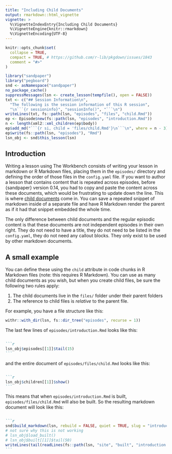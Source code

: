 ```yaml
---
title: "Including Child Documents"
output: rmarkdown::html_vignette
vignette: >
  %\VignetteIndexEntry{Including Child Documents}
  %\VignetteEngine{knitr::rmarkdown}
  %\VignetteEncoding{UTF-8}
---
```


```r
knitr::opts_chunk$set(
  collapse = TRUE,
  compact = TRUE, # https://github.com/r-lib/pkgdown/issues/1843
  comment = "#>"
)

library("sandpaper")
library("pegboard")
snd <- asNamespace("sandpaper")
no_package_cache()
suppressMessages(lsn <- create_lesson(tempfile(), open = FALSE))
txt <- c("## Session Information\n",
  "The following is the session information of this R session",
  "\n```{r sessioninfo}", "sessionInfo()", "```\n")
writeLines(txt, fs::path(lsn, "episodes", "files", "child.Rmd"))
ep <- Episode$new(fs::path(lsn, "episodes", "introduction.Rmd"))
n <- length(xml2::xml_children(ep$body))
ep$add_md("```{r si, child = 'files/child.Rmd'}\n```\n", where = n - 3)
ep$write(fs::path(lsn, "episodes"), "Rmd")
lsn_obj <- snd$this_lesson(lsn)
```


## Introduction

Writing a lesson using The Workbench consists of writing your lesson in markdown
or R Markdown files, placing them in the `episodes/` directory and defining the
order of those files in the `config.yaml` file. If you want to author a lesson
that contains content that is repeated across episodes, before {sandpaper}
version 0.14, you had to copy and paste the content across these documents,
which would be frustrating to update down the line. This is where [child
documents][child-doc] come in. You can save a repeated snippet of markdown
inside of a separate file and have R Markdown render the parent as if it had
that snippet embedded the whole time.

The only difference between child documents and the regular episodic content is
that these documents are not independent episodes in their own right. They do
not need to have a title, they do not need to be listed in the `config.yaml`,
they do not need any callout blocks. They only exist to be used by other
markdown documents. 

[child-doc]: https://bookdown.org/yihui/rmarkdown-cookbook/child-document.html

## A small example

You can define these using the `child` attribute in code chunks in R Markdown
files (note: this requires R Markdown). You can use as many child documents
as you wish, but when you create child files, be sure the following two rules
apply:

1. The child documents live in the `files/` folder under their parent folders
2. The reference to child files is _relative_ to the parent file. 

For example, you have a file structure like this:

```r
withr::with_dir(lsn, fs::dir_tree("episodes", recurse = 1))
```

The last few lines of `episodes/introduction.Rmd` looks like this:

````markdown

```r
lsn_obj$episodes[[1]]$tail(15)
```

````

and the entire document of `episodes/files/child.Rmd` looks like this:

````markdown

```r
lsn_obj$children[[1]]$show()
```

````


This means that when `episodes/introduction.Rmd` is built, 
`episodes/files/child.Rmd` will also be built. So the resulting markdown
document will look like this:

````markdown

```r
snd$build_markdown(lsn, rebuild = FALSE, quiet = TRUE, slug = "introduction")
# not sure why this is not working
# lsn_obj$load_built()
# lsn_obj$built[[1]]$tail(50)
writeLines(tail(readLines(fs::path(lsn, "site", "built", "introduction.md")), 50))
```

````




